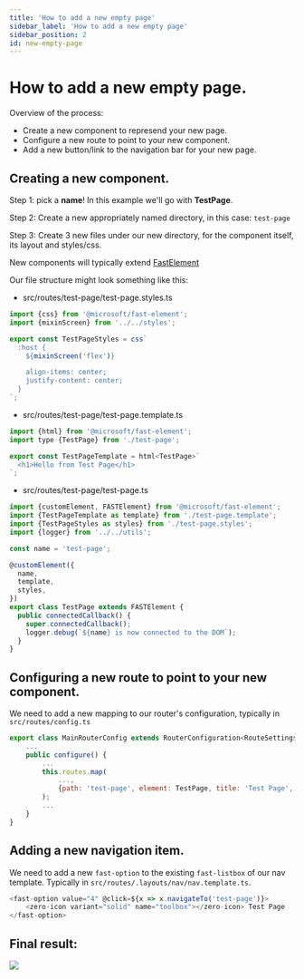 ```yaml
---
title: 'How to add a new empty page'
sidebar_label: 'How to add a new empty page'
sidebar_position: 2
id: new-empty-page
---
```


# How to add a new empty page.

Overview of the process:
- Create a new component to represend your new page.
- Configure a new route to point to your new component.
- Add a new button/link to the navigation bar for your new page.

## Creating a new component.

Step 1: pick a **name**! In this example we'll go with **TestPage**.

Step 2: Create a new appropriately named directory, in this case: `test-page`

Step 3: Create 3 new files under our new directory, for the component itself, its layout and styles/css.

New components will typically extend [FastElement](https://www.fast.design/docs/fast-element/defining-elements)

Our file structure might look something like this:

- src/routes/test-page/test-page.styles.ts
```javascript
import {css} from '@microsoft/fast-element';
import {mixinScreen} from '../../styles';

export const TestPageStyles = css`
  :host {
    ${mixinScreen('flex')}

    align-items: center;
    justify-content: center;
  }
`;
```

- src/routes/test-page/test-page.template.ts
```javascript
import {html} from '@microsoft/fast-element';
import type {TestPage} from './test-page';

export const TestPageTemplate = html<TestPage>`
  <h1>Hello from Test Page</h1>
`;
```

- src/routes/test-page/test-page.ts
```javascript
import {customElement, FASTElement} from '@microsoft/fast-element';
import {TestPageTemplate as template} from './test-page.template';
import {TestPageStyles as styles} from './test-page.styles';
import {logger} from '../../utils';

const name = 'test-page';

@customElement({
  name,
  template,
  styles,
})
export class TestPage extends FASTElement {
  public connectedCallback() {
    super.connectedCallback();
    logger.debug(`${name} is now connected to the DOM`);
  }
}
```

## Configuring a new route to point to your new component.

We need to add a new mapping to our router's configuration, typically in `src/routes/config.ts`

```javascript
export class MainRouterConfig extends RouterConfiguration<RouteSettings> {
    ...
    public configure() {
        ...
        this.routes.map(
            ...,
            {path: 'test-page', element: TestPage, title: 'Test Page', name: 'test'},
        );
        ...
    }
}
```

##  Adding a new navigation item.

We need to add a new `fast-option` to the existing `fast-listbox` of our nav template.
Typically in `src/routes/.layouts/nav/nav.template.ts`.

```javascript
<fast-option value="4" @click=${x => x.navigateTo('test-page')}>
    <zero-icon variant="solid" name="toolbox"></zero-icon> Test Page
</fast-option>
```

## Final result:

![](/img/new-page-preview.png)